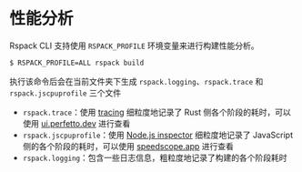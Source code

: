 # 性能分析

Rspack CLI 支持使用 `RSPACK_PROFILE` 环境变量来进行构建性能分析。

```sh
$ RSPACK_PROFILE=ALL rspack build
```

执行该命令后会在当前文件夹下生成 `rspack.logging`、`rspack.trace` 和 `rspack.jscpuprofile` 三个文件

- `rspack.trace`：使用 [tracing](https://github.com/tokio-rs/tracing) 细粒度地记录了 Rust 侧各个阶段的耗时，可以使用 [ui.perfetto.dev](https://ui.perfetto.dev/) 进行查看
- `rspack.jscpuprofile`：使用 [Node.js inspector](https://nodejs.org/dist/latest-v18.x/docs/api/inspector.html) 细粒度地记录了 JavaScript 侧的各个阶段的耗时，可以使用 [speedscope.app](https://www.speedscope.app/) 进行查看
- `rspack.logging`：包含一些日志信息，粗粒度地记录了构建的各个阶段耗时
